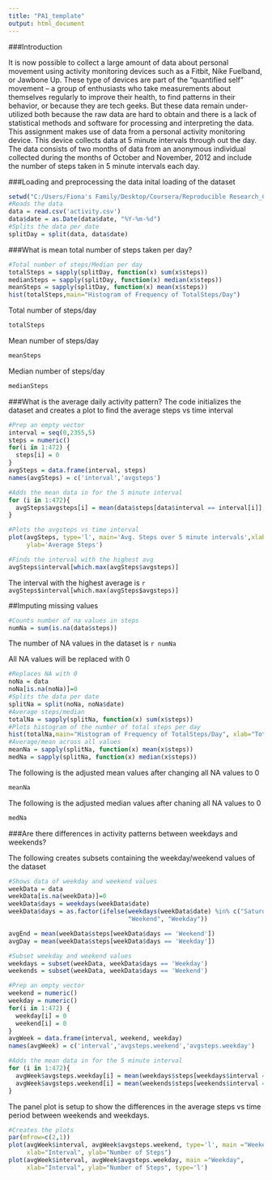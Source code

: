 ---
title: "PA1_template"
output: html_document
---
  
###Introduction
  
It is now possible to collect a large amount of data about personal movement using activity monitoring devices such as a Fitbit, Nike Fuelband, or Jawbone Up. These type of devices are part of the "quantified self" movement -- a group of enthusiasts who take measurements about themselves regularly to improve their health, to find patterns in their behavior, or because they are tech geeks. But these data remain under-utilized both because the raw data are hard to obtain and there is a lack of statistical methods and software for processing and interpreting the data. This assignment makes use of data from a personal activity monitoring device. This device collects data at 5 minute intervals through out the day. The data consists of two months of data from an anonymous individual collected during the months of October and November, 2012 and include the number of steps taken in 5 minute intervals each day.

###Loading and preprocessing the data
inital loading of the dataset
```{r, echo = TRUE}
setwd("C:/Users/Fiona's Family/Desktop/Coursera/Reproducible Research_Course Project 1")
#Reads the data
data = read.csv('activity.csv')
data$date = as.Date(data$date, "%Y-%m-%d")
#Splits the data per date
splitDay = split(data, data$date)
```

###What is mean total number of steps taken per day?

```{r, echo = TRUE}
#Total number of steps/Median per day
totalSteps = sapply(splitDay, function(x) sum(x$steps))
medianSteps = sapply(splitDay, function(x) median(x$steps))
meanSteps = sapply(splitDay, function(x) mean(x$steps))
hist(totalSteps,main="Histogram of Frequency of TotalSteps/Day")
```  

Total number of steps/day
```{r, echo=FALSE}
totalSteps

```

Mean number of steps/day
```{r, echo=FALSE}

meanSteps
```

Median number of steps/day
```{r, echo=FALSE}

medianSteps
```

###What is the average daily activity pattern?
The code initializes the dataset and creates a plot to find the average steps vs time interval
```{r}
#Prep an empty vector
interval = seq(0,2355,5)
steps = numeric()
for(i in 1:472) {
  steps[i] = 0
}
avgSteps = data.frame(interval, steps)
names(avgSteps) = c('interval','avgsteps')

#Adds the mean data in for the 5 minute interval
for (i in 1:472){
  avgSteps$avgsteps[i] = mean(data$steps[data$interval == interval[i]], na.rm=TRUE)
}

#Plots the avgsteps vs time interval
plot(avgSteps, type='l', main='Avg. Steps over 5 minute intervals',xlab='Interval(minutes)',
     ylab='Average Steps')

#Finds the interval with the highest avg
avgSteps$interval[which.max(avgSteps$avgsteps)]
```

The interval with the highest average is `r avgSteps$interval[which.max(avgSteps$avgsteps)]`  

##Imputing missing values

```{r}
#Counts number of na values in steps
numNa = sum(is.na(data$steps))
```

The number of NA values in the dataset is `r numNa `

All NA values will be replaced with 0

```{r}
#Replaces NA with 0
noNa = data
noNa[is.na(noNa)]=0
#Splits the data per date
splitNa = split(noNa, noNa$date)
#Average steps/median
totalNa = sapply(splitNa, function(x) sum(x$steps))
#Plots histogram of the number of total steps per day
hist(totalNa,main="Histogram of Frequency of TotalSteps/Day", xlab="Total number of Steps")
#Average/mean across all values
meanNa = sapply(splitNa, function(x) mean(x$steps))
medNa = sapply(splitNa, function(x) median(x$steps))
```

The following is the adjusted mean values after changing all NA values to 0
```{r, echo=FALSE}
meanNa
```

The following is the adjusted median values after chaning all NA values to 0
```{r, echo=FALSE}
medNa
```

###Are there differences in activity patterns between weekdays and weekends?

The following creates subsets containing the weekday/weekend values of the dataset  
```{r}
#Shows data of weekday and weekend values
weekData = data
weekData[is.na(weekData)]=0    
weekData$days = weekdays(weekData$date)
weekData$days = as.factor(ifelse(weekdays(weekData$date) %in% c("Saturday","Sunday"), 
                                 "Weekend", "Weekday")) 

avgEnd = mean(weekData$steps[weekData$days == 'Weekend'])
avgDay = mean(weekData$steps[weekData$days == 'Weekday'])

#Subset weekday and weekend values
weekdays = subset(weekData, weekData$days == 'Weekday')
weekends = subset(weekData, weekData$days == 'Weekend')

#Prep an empty vector
weekend = numeric()
weekday = numeric()
for(i in 1:472) {
  weekday[i] = 0
  weekend[i] = 0
}
avgWeek = data.frame(interval, weekend, weekday)
names(avgWeek) = c('interval','avgsteps.weekend','avgsteps.weekday')

#Adds the mean data in for the 5 minute interval
for (i in 1:472){
  avgWeek$avgsteps.weekday[i] = mean(weekdays$steps[weekdays$interval == interval[i]], na.rm=TRUE)
  avgWeek$avgsteps.weekend[i] = mean(weekends$steps[weekends$interval == interval[i]], na.rm=TRUE)
}
```
The panel plot is setup to show the differences in the average steps vs time period between weekends and weekdays.
```{r}
#Creates the plots
par(mfrow=c(2,1))
plot(avgWeek$interval, avgWeek$avgsteps.weekend, type='l', main ="Weekend",
     xlab="Interval", ylab="Number of Steps")
plot(avgWeek$interval, avgWeek$avgsteps.weekday, main ="Weekday", 
     xlab="Interval", ylab="Number of Steps", type='l')
```